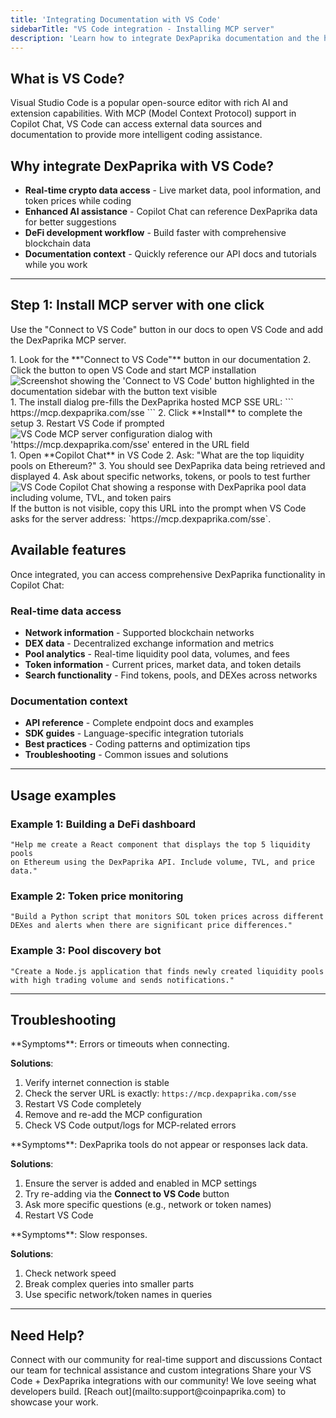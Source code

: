 ```yaml
---
title: 'Integrating Documentation with VS Code'
sidebarTitle: "VS Code integration - Installing MCP server"
description: 'Learn how to integrate DexPaprika documentation and the hosted MCP server directly into VS Code for enhanced AI-assisted workflows.'
---
```


## What is VS Code?

Visual Studio Code is a popular open-source editor with rich AI and extension capabilities. With MCP (Model Context Protocol) support in Copilot Chat, VS Code can access external data sources and documentation to provide more intelligent coding assistance.

## Why integrate DexPaprika with VS Code?

- **Real-time crypto data access** - Live market data, pool information, and token prices while coding
- **Enhanced AI assistance** - Copilot Chat can reference DexPaprika data for better suggestions
- **DeFi development workflow** - Build faster with comprehensive blockchain data
- **Documentation context** - Quickly reference our API docs and tutorials while you work

---

## Step 1: Install MCP server with one click

Use the "Connect to VS Code" button in our docs to open VS Code and add the DexPaprika MCP server.

<Steps>
<Step title="Find the Connect Button">
1. Look for the **"Connect to VS Code"** button in our documentation
2. Click the button to open VS Code and start MCP installation

<Frame>
  <img src="/images/tutorials/vscode-ide-integration/1.png" alt="Screenshot showing the 'Connect to VS Code' button highlighted in the documentation sidebar with the button text visible" />
</Frame>
</Step>

<Step title="Confirm the Server URL">
1. The install dialog pre-fills the DexPaprika hosted MCP SSE URL:
   ```
   https://mcp.dexpaprika.com/sse
   ```
2. Click **Install** to complete the setup
3. Restart VS Code if prompted

<Frame>
  <img src="/images/tutorials/vscode-ide-integration/2.png" alt="VS Code MCP server configuration dialog with 'https://mcp.dexpaprika.com/sse' entered in the URL field" />
</Frame>
</Step>

<Step title="Verify MCP Integration">
1. Open **Copilot Chat** in VS Code
2. Ask: "What are the top liquidity pools on Ethereum?"
3. You should see DexPaprika data being retrieved and displayed
4. Ask about specific networks, tokens, or pools to test further

<Frame>
  <img src="/images/tutorials/vscode-ide-integration/3.png" alt="VS Code Copilot Chat showing a response with DexPaprika pool data including volume, TVL, and token pairs" />
</Frame>
</Step>
</Steps>

<Note>
If the button is not visible, copy this URL into the prompt when VS Code asks for the server address: `https://mcp.dexpaprika.com/sse`.
</Note>

## Available features

Once integrated, you can access comprehensive DexPaprika functionality in Copilot Chat:

### Real-time data access
- **Network information** - Supported blockchain networks
- **DEX data** - Decentralized exchange information and metrics
- **Pool analytics** - Real-time liquidity pool data, volumes, and fees
- **Token information** - Current prices, market data, and token details
- **Search functionality** - Find tokens, pools, and DEXes across networks

### Documentation context
- **API reference** - Complete endpoint docs and examples
- **SDK guides** - Language-specific integration tutorials
- **Best practices** - Coding patterns and optimization tips
- **Troubleshooting** - Common issues and solutions

---

## Usage examples

### Example 1: Building a DeFi dashboard

```
"Help me create a React component that displays the top 5 liquidity pools 
on Ethereum using the DexPaprika API. Include volume, TVL, and price data."
```

### Example 2: Token price monitoring

```
"Build a Python script that monitors SOL token prices across different 
DEXes and alerts when there are significant price differences."
```

### Example 3: Pool discovery bot

```
"Create a Node.js application that finds newly created liquidity pools 
with high trading volume and sends notifications."
```

---

## Troubleshooting

<AccordionGroup>
<Accordion title="MCP server connection issues">
**Symptoms**: Errors or timeouts when connecting.

**Solutions**:
1. Verify internet connection is stable
2. Check the server URL is exactly: `https://mcp.dexpaprika.com/sse`
3. Restart VS Code completely
4. Remove and re-add the MCP configuration
5. Check VS Code output/logs for MCP-related errors
</Accordion>

<Accordion title="No tools or data showing in chat">
**Symptoms**: DexPaprika tools do not appear or responses lack data.

**Solutions**:
1. Ensure the server is added and enabled in MCP settings
2. Try re-adding via the **Connect to VS Code** button
3. Ask more specific questions (e.g., network or token names)
4. Restart VS Code
</Accordion>

<Accordion title="Performance issues">
**Symptoms**: Slow responses.

**Solutions**:
1. Check network speed
2. Break complex queries into smaller parts
3. Use specific network/token names in queries
</Accordion>
</AccordionGroup>

---

## Need Help?

<CardGroup cols={2}>
  <Card
    title="Join Our Discord"
    icon="discord"
    href="https://discord.gg/DhJge5TUGM"
  >
    Connect with our community for real-time support and discussions
  </Card>
  <Card
    title="Direct Support"
    icon="envelope"
    href="mailto:support@coinpaprika.com"
  >
    Contact our team for technical assistance and custom integrations
  </Card>
</CardGroup>

<Note>
Share your VS Code + DexPaprika integrations with our community! We love seeing what developers build. [Reach out](mailto:support@coinpaprika.com) to showcase your work.
</Note>


